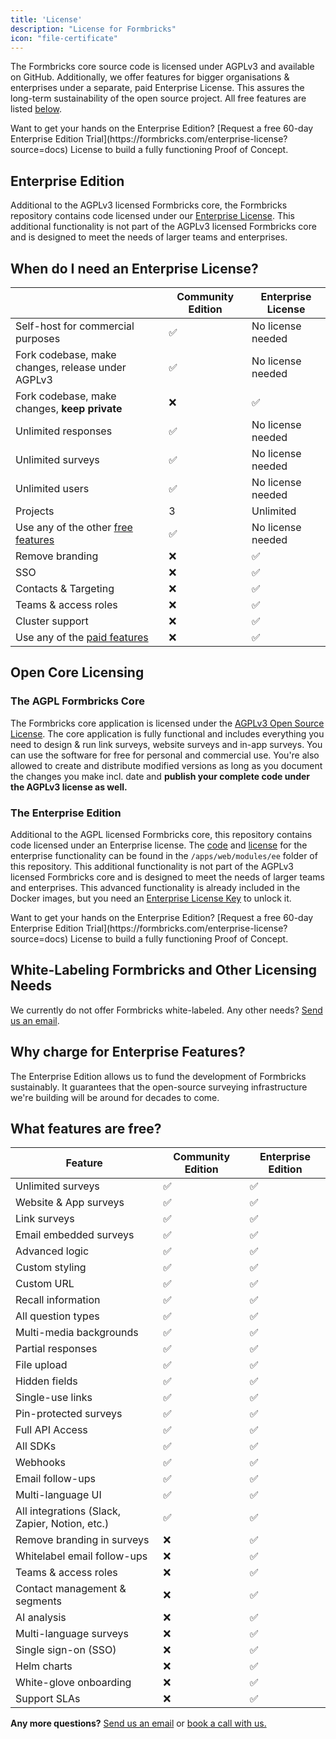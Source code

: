 ```yaml
---
title: 'License'
description: "License for Formbricks"
icon: "file-certificate"
---
```


The Formbricks core source code is licensed under AGPLv3 and available on GitHub. Additionally, we offer features for bigger organisations & enterprises under a separate, paid Enterprise License. This assures the long-term sustainability of the open source project. All free features are listed [below](#what-features-are-free).

<Note>
  Want to get your hands on the Enterprise Edition? [Request a free 60-day Enterprise Edition Trial](https://formbricks.com/enterprise-license?source=docs) License to build a fully functioning Proof of Concept.
</Note>

## Enterprise Edition

Additional to the AGPLv3 licensed Formbricks core, the Formbricks repository contains code licensed under our [Enterprise License](https://github.com/formbricks/formbricks/blob/main/apps/web/modules/ee/LICENSE). This additional functionality is not part of the AGPLv3 licensed Formbricks core and is designed to meet the needs of larger teams and enterprises.&#x20;

## When do I need an Enterprise License?

|                                                               | Community Edition | Enterprise License |
| ------------------------------------------------------------- | ----------------- | ------------------ |
| Self-host for commercial purposes                             | ✅                 | No license needed  |
| Fork codebase, make changes, release under AGPLv3             | ✅                 | No license needed  |
| Fork codebase, make changes, **keep private**                 | ❌                 | ✅                  |
| Unlimited responses                                           | ✅                 | No license needed  |
| Unlimited surveys                                             | ✅                 | No license needed  |
| Unlimited users                                               | ✅                 | No license needed  |
| Projects                                                      | 3                 | Unlimited          |
| Use any of the other [free features](#what-features-are-free) | ✅                 | No license needed  |
| Remove branding                                               | ❌                 | ✅                  |
| SSO                                                           | ❌                 | ✅                  |
| Contacts & Targeting                                          | ❌                 | ✅                  |
| Teams & access roles                                          | ❌                 | ✅                  |
| Cluster support                                               | ❌                 | ✅                  |
| Use any of the [paid features](#what-features-are-free)       | ❌                 | ✅                  |

## Open Core Licensing

### The AGPL Formbricks Core

The Formbricks core application is licensed under the [AGPLv3 Open Source License](https://github.com/formbricks/formbricks/blob/main/LICENSE). The core application is fully functional and includes everything you need to design & run link surveys, website surveys and in-app surveys. You can use the software for free for personal and commercial use. You're also allowed to create and distribute modified versions as long as you document the changes you make incl. date and **publish your complete code under the AGPLv3 license as well.**

### The Enterprise Edition

Additional to the AGPL licensed Formbricks core, this repository contains code licensed under an Enterprise license. The [code](https://github.com/formbricks/formbricks/tree/main/apps/web/modules/ee) and [license](https://github.com/formbricks/formbricks/blob/main/apps/web/modules/ee/LICENSE) for the enterprise functionality can be found in the `/apps/web/modules/ee` folder of this repository. This additional functionality is not part of the AGPLv3 licensed Formbricks core and is designed to meet the needs of larger teams and enterprises. This advanced functionality is already included in the Docker images, but you need an [Enterprise License Key](https://formbricks.com/enterprise-license?source=docs) to unlock it.

<Note>
  Want to get your hands on the Enterprise Edition? [Request a free 60-day Enterprise Edition Trial](https://formbricks.com/enterprise-license?source=docs) License to build a fully functioning Proof of Concept.
</Note>

## White-Labeling Formbricks and Other Licensing Needs

We currently do not offer Formbricks white-labeled. Any other needs? [Send us an email](mailto:hola@formbricks.com).

## Why charge for Enterprise Features?

The Enterprise Edition allows us to fund the development of Formbricks sustainably. It guarantees that the open-source surveying infrastructure we're building will be around for decades to come.

## What features are free?

| Feature                                        | Community Edition | Enterprise Edition |
| ---------------------------------------------- | ----------------- | ------------------ |
| Unlimited surveys                              | ✅                 | ✅                  |
| Website & App surveys                          | ✅                 | ✅                  |
| Link surveys                                   | ✅                 | ✅                  |
| Email embedded surveys                         | ✅                 | ✅                  |
| Advanced logic                                 | ✅                 | ✅                  |
| Custom styling                                 | ✅                 | ✅                  |
| Custom URL                                     | ✅                 | ✅                  |
| Recall information                             | ✅                 | ✅                  |
| All question types                             | ✅                 | ✅                  |
| Multi-media backgrounds                        | ✅                 | ✅                  |
| Partial responses                              | ✅                 | ✅                  |
| File upload                                    | ✅                 | ✅                  |
| Hidden fields                                  | ✅                 | ✅                  |
| Single-use links                               | ✅                 | ✅                  |
| Pin-protected surveys                          | ✅                 | ✅                  |
| Full API Access                                | ✅                 | ✅                  |
| All SDKs                                       | ✅                 | ✅                  |
| Webhooks                                       | ✅                 | ✅                  |
| Email follow-ups                               | ✅                 | ✅                  |
| Multi-language UI                              | ✅                 | ✅                  |
| All integrations (Slack, Zapier, Notion, etc.) | ✅                 | ✅                  |
| Remove branding in surveys                                | ❌                 | ✅                  |
| Whitelabel email follow-ups                                | ❌                 | ✅                  |
| Teams & access roles                           | ❌                 | ✅                  |
| Contact management & segments                  | ❌                 | ✅                  |
| AI analysis                                    | ❌                 | ✅                  |
| Multi-language surveys                         | ❌                 | ✅                  |
| Single sign-on (SSO)                           | ❌                 | ✅                  |
| Helm charts                                    | ❌                 | ✅                  |
| White-glove onboarding                         | ❌                 | ✅                  |
| Support SLAs                                   | ❌                 | ✅                  |

**Any more questions?** [Send us an email](mailto:johannes@formbricks.com) or [book a call with us.](https://cal.com/johannes/license)